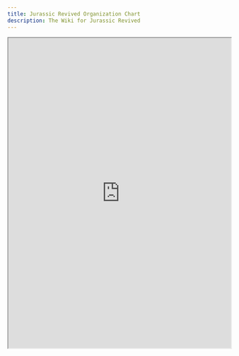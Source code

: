 ```yaml
---
title: Jurassic Revived Organization Chart
description: The Wiki for Jurassic Revived
---
```

<iframe
    height="700px"
    width="100%"
    style={{ border: 'none' }}
    allowFullScreen
    src="https://orgchart.hexviz.com/?config=%7B%22data%22%3A%22https%3A%2F%2Fdocs.google.com%2Fspreadsheets%2Fd%2Fe%2F2PACX-1vT-ACe8uHV137b1MqtalpRG7SSx-cc4L4wmszmaD2exYRHkSIUfW03yeZ3MbusLKfWr0SRiawMRh2ID%2Fpub%3Foutput%3Dcsv%22%2C%22type%22%3A%22light%22%2C%22doc%22%3A%22%22%7D&chart=%7B%22css%22%3A%22body%7Bbackground-color%3Awhite%3B%7D.link%7Bstroke%3A%23E4E2E9%7D%22%2C%22nodeWidth%22%3A220%2C%22nodeHeight%22%3A85%2C%22compactMarginBetween%22%3A25%2C%22compactMarginPair%22%3A105%2C%22bgColor%22%3A%22%23b87272%22%2C%22siblingsMargin%22%3A25%2C%22neighbourMargin%22%3A80%2C%22childrenMargin%22%3A60%2C%22compact%22%3Atrue%2C%22duration%22%3A400%2C%22setActiveNodeCentered%22%3Atrue%2C%22rootMargin%22%3A40%2C%22nodeContent%22%3A%22%20%3Cdiv%20style%3D%5C%22font-family%3A%20'Inter'%2C%20sans-serif%3Bbackground-color%3A%23ffffff%3B%20position%3Aabsolute%3Bmargin-top%3A-1px%3B%20margin-left%3A-1px%3Bwidth%3A%7BnodeWidth%7Dpx%3Bheight%3A%7BnodeHeight%7Dpx%3Bborder-radius%3A10px%3Bborder%3A%201px%20solid%20%23E4E2E9%5C%22%3E%5Cn%20%3Cdiv%20style%3D%5C%22background-color%3A%23ffffff%3Bposition%3Aabsolute%3Bmargin-top%3A-25px%3Bmargin-left%3A15px%3Bborder-radius%3A100px%3Bwidth%3A50px%3Bheight%3A50px%3B%5C%22%3E%3C%2Fdiv%3E%20%5Cn%20%3Cimg%20src%3D%5C%22%7Bimg_url%7D%5C%22%20style%3D%5C%22position%3Aabsolute%3Bmargin-top%3A-20px%3Bmargin-left%3A20px%3Bborder-radius%3A100px%3Bwidth%3A40px%3Bheight%3A40px%3B%5C%22%20%2F%3E%5Cn%20%3Cdiv%20style%3D%5C%22font-size%3A15px%3Bcolor%3A%2308011E%3Bmargin-left%3A20px%3Bmargin-top%3A32px%5C%22%3E%20%7Bfirst_name%7D%20%3C%2Fdiv%3E%5Cn%20%3Cdiv%20style%3D%5C%22color%3A%23716E7B%3Bmargin-left%3A20px%3Bmargin-top%3A3px%3Bfont-size%3A10px%3B%5C%22%3E%20%7Bdepartment_name%7D%20%3C%2Fdiv%3E%5Cn%20%3C%2Fdiv%3E%20%5Cn%22%2C%22count%22%3A20%7D"
>
</iframe>


